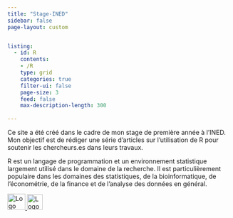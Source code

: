```yaml
---
title: "Stage-INED"
sidebar: false
page-layout: custom


listing:
  - id: R
    contents: 
    - /R
    type: grid
    categories: true
    filter-ui: false
    page-size: 3
    feed: false
    max-description-length: 300
    
---
```



Ce site a été créé dans le cadre de mon stage de première année à l'INED. Mon objectif est de rédiger une série d'articles sur l'utilisation de R pour soutenir les chercheurs.es dans leurs travaux.

R est un langage de programmation et un environnement statistique largement utilisé dans le domaine de la recherche. Il est particulièrement populaire dans les domaines des statistiques, de la bioinformatique, de l'économétrie, de la finance et de l'analyse des données en général.

<div>
  <a href="mailto:vcoralie.cottet@hotmail.fr">
    <img src="mail.PNG" alt="Logo email" width="40" height="36">
  </a>
    <a href="https://www.linkedin.com/in/coralie-c-05926b130">
    <img src="logo_linkedin.png" alt="Logo LinkedIn" width="35" height="35">
  </a>
</div>



